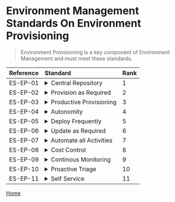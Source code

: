 # Environment Management Standards On Environment Provisioning

> Environment Provisioning is a key component of Environment Management and must meet these standards. 

| Reference    | Standard                                                                  | Rank |
| :---         | :---                                                                      | :--- |
| ES-EP-01    | <details><summary>Central Repository</summary><p>Maintain a central repository of all environments, including current versions and connectivity details</p></details>       | 1 |
| ES-EP-02    | <details><summary>Provision as Required</summary><p>Create and Allocate environments as required</p></details>            | 2 |
| ES-EP-03    | <details><summary>Productive Provisioning</summary><p>Environment provisioning takes seconds not weeks</p></details>            | 3 |
| ES-EP-04    | <details><summary>Autonomity</summary><p>Environment dependencies are eliminated or bare minimum so teams can work autonomously</p></details>            | 4 |
| ES-EP-05    | <details><summary>Deploy Frequently</summary><p>Deployments must be fast and frequent so that provisioning causes no friction</p></details>            | 5 |
| ES-EP-06    | <details><summary>Update as Required</summary><p>Delete or update outdated environments and recover resources</p></details>            | 6 |
| ES-EP-07    | <details><summary>Automate all Activities</summary><p>Automate of all activities, including provisioning, deployment and data load activities</p></details>            | 7 |
| ES-EP-08    | <details><summary>Cost Control</summary><p>Liaise with project teams to ensure that there is appropriate cost control in place. [*see guidelines*](../guidelines/cost-control.mdx)</p></details>            | 8 |
| ES-EP-09    | <details><summary>Continous Monitoring</summary><p>Monitor all environments to ensure they are available and performing as expected</p></details>            | 9 |
| ES-EP-10    | <details><summary>Proactive Triage</summary><p>Analyze data for environment issues, identifying trends and taking proactive steps to resolve issues</p></details>            | 10 |
| ES-EP-11    | <details><summary>Self Service</summary><p>Teams can self-service environments and housekeep them effectively</p></details>            | 11 |


[Home](standards.mdx)
